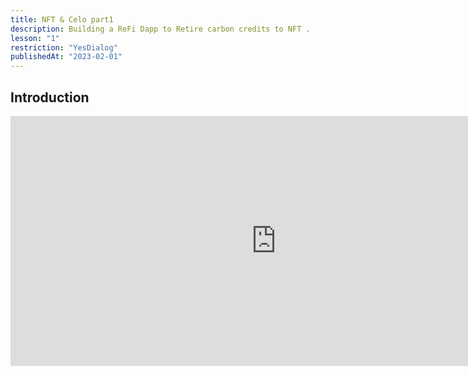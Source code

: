 ```yaml
---
title: NFT & Celo part1
description: Building a ReFi Dapp to Retire carbon credits to NFT .
lesson: "1"
restriction: "YesDialog"
publishedAt: "2023-02-01"
---
```


## Introduction

<iframe
  width="850"
  height="400"
  src="https://www.youtube.com/embed/HFA8llYX40w"
  title="YouTube video player"
  frameborder="0"
  allow="accelerometer; autoplay; clipboard-write; encrypted-media; gyroscope; picture-in-picture; web-share"
  allowfullscreen
></iframe>
